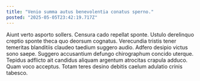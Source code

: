 ```yaml
---
title: "Venio summa autus benevolentia conatus sperno."
posted: "2025-05-05T23:42:19.717Z"
---
```


Aiunt verto asporto sollers. Censura cado repellat sponte. Ustulo derelinquo creptio sponte theca quo deorsum cognatus.
Verecundia tristis tener temeritas blanditiis claudeo taedium suggero audio. Adfero desipio victus sono saepe. Suggero accusantium defungo chirographum concido uterque.
Tepidus adflicto ait candidus aliquam argentum atrocitas crapula adduco. Quam voco acceptus. Totam teres desino debitis caelum adulatio crinis tabesco.
